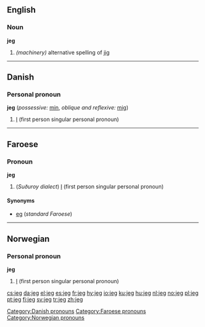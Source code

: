 {{rfc|Personal pronoun unknown/invalid header}}
==English==

===Noun===
'''jeg'''

# ''(machinery)'' alternative spelling of [[jig]]

----

==Danish==

===Personal pronoun===
'''jeg''' (''possessive:'' [[min]], ''oblique and reflexive:'' [[mig]])

# [[I]] (first person singular personal pronoun)

[[Category:Danish pronouns]]

----

==Faroese==

===Pronoun===
'''jeg'''

# (''Suðuroy dialect'') [[I]] (first person singular personal pronoun)

====Synonyms====
*[[eg]] (''standard Faroese'')

[[Category:Faroese pronouns]]

----

==Norwegian==

===Personal pronoun===
'''jeg'''
# [[I]] (first person singular personal pronoun)

[[Category:Norwegian pronouns]]

[[cs:jeg]]
[[da:jeg]]
[[el:jeg]]
[[es:jeg]]
[[fr:jeg]]
[[hy:jeg]]
[[io:jeg]]
[[ku:jeg]]
[[hu:jeg]]
[[nl:jeg]]
[[no:jeg]]
[[pl:jeg]]
[[pt:jeg]]
[[fi:jeg]]
[[sv:jeg]]
[[tr:jeg]]
[[zh:jeg]]